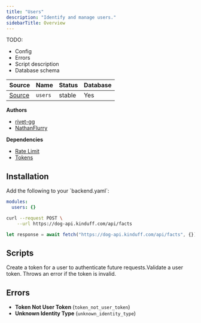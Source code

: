 ```yaml
---
title: "Users"
description: "Identify and manage users."
sidebarTitle: Overview
---
```


TODO:

- Config
- Errors
- Script description
- Database schema

| Source                                                                           | Name       | Status     | Database     |
| -------------------------------------------------------------------------------- | ---------- | ---------- | ------------ |
| [Source](https://github.com/rivet-gg/opengb-registry/tree/main/modules/users) | `users` | stable | Yes |

**Authors**

- [rivet-gg](https://github.com/rivet-gg)
- [NathanFlurry](https://github.com/NathanFlurry)

**Dependencies**

- [Rate Limit](/modules/rate_limit/overview)
- [Tokens](/modules/tokens/overview)

## Installation

<Steps>
<Step title="Update config">
Add the following to your `backend.yaml`:

```yaml
modules:
  users: {}

```

</Step>
<Step title="Call scripts">
<CodeGroup>

```bash curl
curl --request POST \
    --url https://dog-api.kinduff.com/api/facts
```

```typescript TypeScript
let response = await fetch("https://dog-api.kinduff.com/api/facts", {});
```

</CodeGroup>
</Step>
</Steps>

## Scripts

<CardGroup><Card title="Create User" href="/modules/users/scripts/create_user"></Card><Card title="Create User Token" href="/modules/users/scripts/create_user_token">Create a token for a user to authenticate future requests.</Card><Card title="Get User" href="/modules/users/scripts/get_user"></Card><Card title="Validate User Token" href="/modules/users/scripts/validate_user_token">Validate a user token. Throws an error if the token is invalid.</Card></CardGroup>

## Errors

- **Token Not User Token** (`token_not_user_token`) 
- **Unknown Identity Type** (`unknown_identity_type`) 
